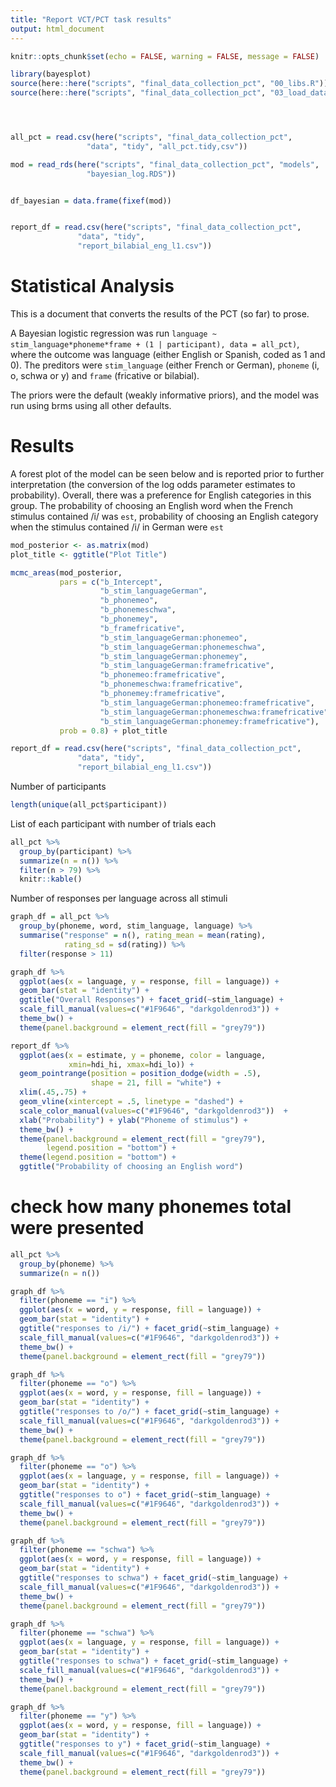```yaml
---
title: "Report VCT/PCT task results"
output: html_document
---
```


```r
knitr::opts_chunk$set(echo = FALSE, warning = FALSE, message = FALSE)
```

```r
library(bayesplot)
source(here::here("scripts", "final_data_collection_pct", "00_libs.R"))
source(here::here("scripts", "final_data_collection_pct", "03_load_data.R"))




all_pct = read.csv(here("scripts", "final_data_collection_pct", 
                 "data", "tidy", "all_pct.tidy,csv"))

mod = read_rds(here("scripts", "final_data_collection_pct", "models",
                 "bayesian_log.RDS"))


df_bayesian = data.frame(fixef(mod))


report_df = read.csv(here("scripts", "final_data_collection_pct", 
               "data", "tidy",
               "report_bilabial_eng_l1.csv"))
```

# Statistical Analysis

This is a document that converts the results of the PCT (so far) to prose. 

A Bayesian logistic regression was run `language ~ stim_language*phoneme*frame + (1 | participant), data = all_pct)`, where the outcome was language (either English or Spanish, coded as 1 and 0). The preditors were `stim_language` (either French or German), `phoneme` (i, o, schwa or y) and `frame` (fricative or bilabial). 

The priors were the default (weakly informative priors), and the model was run using brms using all other defaults. 


# Results 

A forest plot of the model can be seen below and is reported prior to further interpretation (the conversion of the log odds parameter estimates to probability).
Overall, there was a preference for English categories in this group.
The probability of choosing an English word when the French stimulus contained /i/ was `est`, probability of choosing an English category when the stimulus contained /i/ in German were `est` 

```r

mod_posterior <- as.matrix(mod)
plot_title <- ggtitle("Plot Title")

mcmc_areas(mod_posterior,
           pars = c("b_Intercept", 
                    "b_stim_languageGerman", 
                    "b_phonemeo",
                    "b_phonemeschwa",
                    "b_phonemey",
                    "b_framefricative",
                    "b_stim_languageGerman:phonemeo",
                    "b_stim_languageGerman:phonemeschwa",
                    "b_stim_languageGerman:phonemey",
                    "b_stim_languageGerman:framefricative",
                    "b_phonemeo:framefricative",
                    "b_phonemeschwa:framefricative",
                    "b_phonemey:framefricative",
                    "b_stim_languageGerman:phonemeo:framefricative",
                    "b_stim_languageGerman:phonemeschwa:framefricative",
                    "b_stim_languageGerman:phonemey:framefricative"),
           prob = 0.8) + plot_title

```

```r
report_df = read.csv(here("scripts", "final_data_collection_pct", 
               "data", "tidy",
               "report_bilabial_eng_l1.csv"))
```


Number of participants
```r
length(unique(all_pct$participant))
```

List of each participant with number of trials each
```r
all_pct %>% 
  group_by(participant) %>% 
  summarize(n = n()) %>% 
  filter(n > 79) %>% 
  knitr::kable()
```


Number of responses per language across all stimuli
```r
graph_df = all_pct %>% 
  group_by(phoneme, word, stim_language, language) %>% 
  summarise("response" = n(), rating_mean = mean(rating),
            rating_sd = sd(rating)) %>% 
  filter(response > 11)

graph_df %>% 
  ggplot(aes(x = language, y = response, fill = language)) + 
  geom_bar(stat = "identity") +
  ggtitle("Overall Responses") + facet_grid(~stim_language) +
  scale_fill_manual(values=c("#1F9646", "darkgoldenrod3")) + 
  theme_bw() +
  theme(panel.background = element_rect(fill = "grey79")) 
```


```r
report_df %>% 
  ggplot(aes(x = estimate, y = phoneme, color = language,
             xmin=hdi_hi, xmax=hdi_lo)) + 
  geom_pointrange(position = position_dodge(width = .5), 
                  shape = 21, fill = "white") + 
  xlim(.45,.75) + 
  geom_vline(xintercept = .5, linetype = "dashed") +
  scale_color_manual(values=c("#1F9646", "darkgoldenrod3"))  + 
  xlab("Probability") + ylab("Phoneme of stimulus") +
  theme_bw() +
  theme(panel.background = element_rect(fill = "grey79"),
        legend.position = "bottom") + 
  theme(legend.position = "bottom") + 
  ggtitle("Probability of choosing an English word")
```

# check how many phonemes total were presented
```r
all_pct %>% 
  group_by(phoneme) %>% 
  summarize(n = n())
```

```r
graph_df %>% 
  filter(phoneme == "i") %>% 
  ggplot(aes(x = word, y = response, fill = language)) + 
  geom_bar(stat = "identity") +
  ggtitle("responses to /i/") + facet_grid(~stim_language) +
  scale_fill_manual(values=c("#1F9646", "darkgoldenrod3")) + 
  theme_bw() +
  theme(panel.background = element_rect(fill = "grey79"))
```

```r
graph_df %>% 
  filter(phoneme == "o") %>% 
  ggplot(aes(x = word, y = response, fill = language)) + 
  geom_bar(stat = "identity") +
  ggtitle("responses to /o/") + facet_grid(~stim_language) +
  scale_fill_manual(values=c("#1F9646", "darkgoldenrod3")) + 
  theme_bw() +
  theme(panel.background = element_rect(fill = "grey79"))
```

```r
graph_df %>% 
  filter(phoneme == "o") %>% 
  ggplot(aes(x = language, y = response, fill = language)) + 
  geom_bar(stat = "identity") +
  ggtitle("responses to o") + facet_grid(~stim_language) +
  scale_fill_manual(values=c("#1F9646", "darkgoldenrod3")) + 
  theme_bw() +
  theme(panel.background = element_rect(fill = "grey79"))
```

```r
graph_df %>% 
  filter(phoneme == "schwa") %>% 
  ggplot(aes(x = word, y = response, fill = language)) + 
  geom_bar(stat = "identity") +
  ggtitle("responses to schwa") + facet_grid(~stim_language) +
  scale_fill_manual(values=c("#1F9646", "darkgoldenrod3")) + 
  theme_bw() +
  theme(panel.background = element_rect(fill = "grey79"))
```  

```r
graph_df %>% 
  filter(phoneme == "schwa") %>% 
  ggplot(aes(x = language, y = response, fill = language)) + 
  geom_bar(stat = "identity") +
  ggtitle("responses to schwa") + facet_grid(~stim_language) +
  scale_fill_manual(values=c("#1F9646", "darkgoldenrod3")) + 
  theme_bw() +
  theme(panel.background = element_rect(fill = "grey79"))
```

```r
graph_df %>% 
  filter(phoneme == "y") %>% 
  ggplot(aes(x = word, y = response, fill = language)) + 
  geom_bar(stat = "identity") +
  ggtitle("responses to y") + facet_grid(~stim_language) +
  scale_fill_manual(values=c("#1F9646", "darkgoldenrod3")) + 
  theme_bw() +
  theme(panel.background = element_rect(fill = "grey79"))
```



